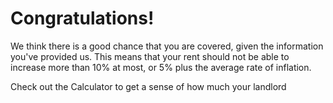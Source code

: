 
# Congratulations!

We think there is a good chance that you are covered, given the information you've provided us. This means that your rent should not be able to increase more than 10% at most, or 5% plus the average rate of inflation.

Check out the Calculator to get a sense of how much your landlord
